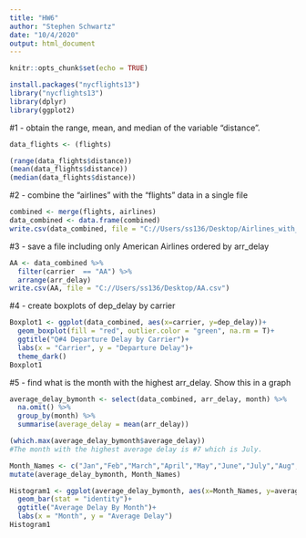 ```yaml
---
title: "HW6"
author: "Stephen Schwartz"
date: "10/4/2020"
output: html_document
---
```


```r
knitr::opts_chunk$set(echo = TRUE)
```

```r
install.packages("nycflights13")
library("nycflights13")
library(dplyr)
library(ggplot2)
```


#1 - obtain the range, mean, and median of the variable "distance".
```r
data_flights <- (flights)

(range(data_flights$distance))
(mean(data_flights$distance))
(median(data_flights$distance))
```
#2 - combine the "airlines" with the "flights" data in a single file
```r
combined <- merge(flights, airlines)
data_combined <- data.frame(combined)
write.csv(data_combined, file = "C://Users/ss136/Desktop/Airlines_with_Flights.csv")
```

#3 -  save a file including only American Airlines ordered by arr_delay
```r
AA <- data_combined %>%
  filter(carrier  == "AA") %>%
  arrange(arr_delay)
write.csv(AA, file = "C://Users/ss136/Desktop/AA.csv")
```

#4 - create boxplots of dep_delay by carrier
```r
Boxplot1 <- ggplot(data_combined, aes(x=carrier, y=dep_delay))+
  geom_boxplot(fill = "red", outlier.color = "green", na.rm = T)+
  ggtitle("Q#4 Departure Delay by Carrier")+
  labs(x = "Carrier", y = "Departure Delay")+
  theme_dark()
Boxplot1
```

#5 - find what is the month with the highest arr_delay. Show this in a graph
```r
average_delay_bymonth <- select(data_combined, arr_delay, month) %>%
  na.omit() %>%
  group_by(month) %>%
  summarise(average_delay = mean(arr_delay))

(which.max(average_delay_bymonth$average_delay))
#The month with the highest average delay is #7 which is July. 

Month_Names <- c("Jan","Feb","March","April","May","June","July","Aug","Sept","Oct","Nov","Dec")
mutate(average_delay_bymonth, Month_Names)

Histogram1 <- ggplot(average_delay_bymonth, aes(x=Month_Names, y=average_delay))+
  geom_bar(stat = "identity")+
  ggtitle("Average Delay By Month")+
  labs(x = "Month", y = "Average Delay")
Histogram1
```




